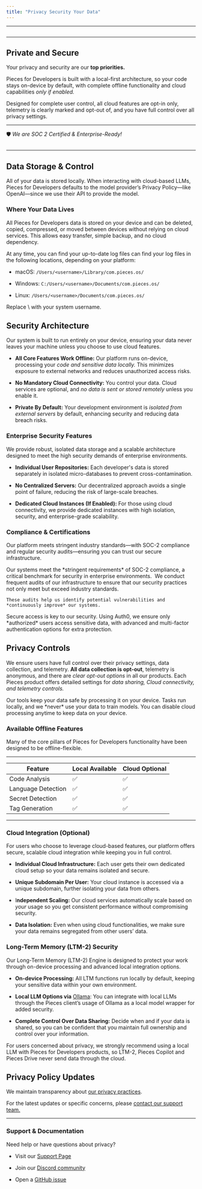 ```yaml
---
title: "Privacy Security Your Data"
---
```


***

<Image src="https://storage.googleapis.com/hashnode_product_documentation_assets/privacy_and_security/soc_secure_private.png" alt="" align="center" fullwidth="true" />

***

## Private and Secure

Your privacy and security are our **top priorities.**

Pieces for Developers is built with a local-first architecture, so your code stays on-device by default, with complete offline functionality and cloud capabilities *only if enabled.*

Designed for complete user control, all cloud features are opt-in only, telemetry is clearly marked and opt-out of, and you have full control over all privacy settings.

***

🛡️ *We are SOC 2 Certified & Enterprise-Ready!*

<Image src="https://storage.googleapis.com/hashnode_product_documentation_assets/privacy_and_security/soc_compliance.png" alt="" align="center" fullwidth="true" />

***

## Data Storage & Control

All of your data is stored locally. When interacting with cloud-based LLMs, Pieces for Developers defaults to the model provider’s Privacy Policy—like OpenAI—since we use their API to provide the model.

### Where Your Data Lives

All Pieces for Developers data is stored on your device and can be deleted, copied, compressed, or moved between devices without relying on cloud services. This allows easy transfer, simple backup, and no cloud dependency.

At any time, you can find your up-to-date log files can find your log files in the following locations, depending on your platform:

* macOS: `/Users/<username>/Library/com.pieces.os/`

* Windows: `C:/Users/<username>/Documents/com.pieces.os/`

* Linux: `/Users/<username>/Documents/com.pieces.os/`

<Callout type="tip">
  Replace \<username> with your system username.
</Callout>

## Security Architecture

Our system is built to run entirely on your device, ensuring your data never leaves your machine unless you choose to use cloud features.

* **All Core Features Work Offline:** Our platform runs on-device, processing your *code and sensitive data locally.* This minimizes exposure to external networks and reduces unauthorized access risks.

* **No Mandatory Cloud Connectivity:** You control your data. Cloud services are optional, and *no data is sent or stored remotely* unless you enable it.

* **Private By Default:** Your development environment is *isolated from external servers* by default, enhancing security and reducing data breach risks.

### Enterprise Security Features

We provide robust, isolated data storage and a scalable architecture designed to meet the high security demands of enterprise environments.

* **Individual User Repositories:** Each developer's data is stored separately in isolated micro-databases to prevent cross-contamination.

* **No Centralized Servers:** Our decentralized approach avoids a single point of failure, reducing the risk of large-scale breaches.

* **Dedicated Cloud Instances (If Enabled):** For those using cloud connectivity, we provide dedicated instances with high isolation, security, and enterprise-grade scalability.

### Compliance & Certifications

Our platform meets stringent industry standards—with SOC-2 compliance and regular security audits—ensuring you can trust our secure infrastructure.

<Steps>
  <Step title="SOC-2 Compliant Infrastructure">
    Our systems meet the *stringent requirements* of SOC-2 compliance, a critical benchmark for security in enterprise environments. 
  </Step>

  <Step title="Regular Security Audits">
    We conduct frequent audits of our infrastructure to ensure that our security practices not only meet but exceed industry standards.

    These audits help us identify potential vulnerabilities and *continuously improve* our systems.
  </Step>

  <Step title="Enterprise-Ready Authentication with Auth0">
    Secure access is key to our security. Using Auth0, we ensure only *authorized* users access sensitive data, with advanced and multi-factor authentication options for extra protection.
  </Step>
</Steps>

## Privacy Controls

We ensure users have full control over their privacy settings, data collection, and telemetry. **All data collection is opt-out**, telemetry is anonymous, and there are *clear opt-out options* in all our products. Each Pieces product offers detailed settings for *data sharing, Cloud connectivity, and telemetry controls.*

<Callout type="info">
  Our tools keep your data safe by processing it on your device. Tasks run locally, and we *never* use your data to train models. You can disable cloud processing anytime to keep data on your device.
</Callout>

### Available Offline Features

Many of the core pillars of Pieces for Developers functionality have been designed to be offline-flexible.

***

| **Feature**        | **Local Available** | **Cloud Optional** |
| ------------------ | ------------------- | ------------------ |
| Code Analysis      | ✅                   | ✅                  |
| Language Detection | ✅                   | ✅                  |
| Secret Detection   | ✅                   | ✅                  |
| Tag Generation     | ✅                   | ✅                  |

***

### Cloud Integration (Optional)

For users who choose to leverage cloud-based features, our platform offers secure, scalable cloud integration while keeping you in full control.

* **Individual Cloud Infrastructure:** Each user gets their own dedicated cloud setup so your data remains isolated and secure.

* **Unique Subdomain Per User:** Your cloud instance is accessed via a unique subdomain, further isolating your data from others.

* I**ndependent Scaling:** Our cloud services automatically scale based on *your* usage so you get consistent performance without compromising security.

* **Data Isolation:** Even when using cloud functionalities, we make sure your data remains segregated from other users’ data.

### Long-Term Memory (LTM-2) Security

Our Long-Term Memory (LTM-2) Engine is designed to protect your work through on-device processing and advanced local integration options.

* **On-device Processing:** All LTM functions run locally by default, keeping your sensitive data within your own environment.

* **Local LLM Options via** <a target="_blank" href="https://ollama.com/">Ollama</a>: You can integrate with local LLMs through the Pieces client’s usage of Ollama as a local model wrapper for added security.

* **Complete Control Over Data Sharing:** Decide when and if your data is shared, so you can be confident that you maintain full ownership and control over your information.

<Callout type="alert">
  For users concerned about privacy, we strongly recommend using a local LLM with Pieces for Developers products, so LTM-2, Pieces Copilot and Pieces Drive never send data through the cloud.
</Callout>

## Privacy Policy Updates

We maintain transparency about <a target="_blank" href="https://pieces.app/legal/privacy-policy">our privacy practices</a>.

For the latest updates or specific concerns, please <a target="_blank" href="https://calendar.google.com/calendar/u/0/appointments/schedules/AcZssZ22WJ2Htd2wRMJhueCNYc0xbFBFCAN-khijcuoXACd_Uux3wIhgZeGkzDRcqD3teamAI-CwCHpr">contact our support team.</a>

***

### Support & Documentation

Need help or have questions about privacy?

* Visit our [Support Page](https://docs.pieces.app/products/support)

* Join our <a target="_blank" href="https://pieces.app/discord">Discord community</a>

* Open a <a target="_blank" href="https://github.com/pieces-app/support/issues">GitHub issue</a>
